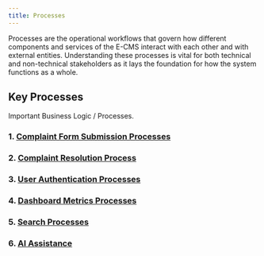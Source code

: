 ```yaml
---
title: Processes
---
```


Processes are the operational workflows that govern how different components and services of the E-CMS interact with each other and with external entities. Understanding these processes is vital for both technical and non-technical stakeholders as it lays the foundation for how the system functions as a whole.


## Key Processes
<Note>Important Business Logic / Processes.</Note>


### 1. <a href="./issue-creation">Complaint Form Submission  Processes</a>

### 2. <a href="./complaint-resolution">Complaint Resolution Process</a>

### 3. <a href="./auth-process">User Authentication Processes</a>

### 4. <a href="./metrics-process">Dashboard Metrics Processes</a>

### 5. <a href="./search-process">Search Processes</a>

### 6. <a href="./ai-assist">AI Assistance</a>
